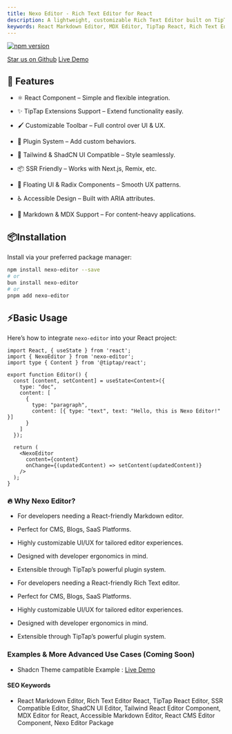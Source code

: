 ```yaml
---
title: Nexo Editor - Rich Text Editor for React
description: A lightweight, customizable Rich Text Editor built on TipTap, designed for modern React projects with support for SSR, Tailwind, ShadCN UI, and plugin extensibility based on `@tiptap/react`
keywords: React Markdown Editor, MDX Editor, TipTap React, Rich Text Editor, SSR Editor Component, Tailwind Editor, ShadCN UI Editor
---
```



[![npm version](https://badge.fury.io/js/nexo-editor.svg)](https://www.npmjs.com/package/nexo-editor)

[Star us on Github](https://github.com/kanakkholwal/nexo-editor)
[Live Demo](https://kanakkholwal.github.io/nexo-editor/)
## 🚀 Features

- ⚛️ React Component – Simple and flexible integration.

- ✨ TipTap Extensions Support – Extend functionality easily.

- 🖌️ Customizable Toolbar – Full control over UI & UX.

- 🧩 Plugin System – Add custom behaviors.

- 🎨 Tailwind & ShadCN UI Compatible – Style seamlessly.

- 📦 SSR Friendly – Works with Next.js, Remix, etc.

- 🔌 Floating UI & Radix Components – Smooth UX patterns.

- ♿ Accessible Design – Built with ARIA attributes.

- 📄 Markdown & MDX Support – For content-heavy applications.

## 📦Installation

Install via your preferred package manager:

```bash
npm install nexo-editor --save
# or
bun install nexo-editor
# or
pnpm add nexo-editor
```

## ⚡Basic Usage

Here’s how to integrate `nexo-editor` into your React project:

```tsx editor.jsx
import React, { useState } from 'react';
import { NexoEditor } from 'nexo-editor';
import type { Content } from '@tiptap/react';

export function Editor() {
  const [content, setContent] = useState<Content>({
    type: "doc",
    content: [
      {
        type: "paragraph",
        content: [{ type: "text", text: "Hello, this is Nexo Editor!" }]
      }
    ]
  });

  return (
    <NexoEditor
      content={content}
      onChange={(updatedContent) => setContent(updatedContent)}
    />
  );
}

```


### 🔥 Why Nexo Editor?

- For developers needing a React-friendly Markdown editor.

- Perfect for CMS, Blogs, SaaS Platforms.

- Highly customizable UI/UX for tailored editor experiences.

- Designed with developer ergonomics in mind.

- Extensible through TipTap’s powerful plugin system.

- For developers needing a React-friendly Rich Text editor.

- Perfect for CMS, Blogs, SaaS Platforms.

- Highly customizable UI/UX for tailored editor experiences.

- Designed with developer ergonomics in mind.

- Extensible through TipTap’s powerful plugin system.

### Examples & More Advanced Use Cases (Coming Soon)

- Shadcn Theme campatible Example : [Live Demo](https://kanakkholwal.github.io/nexo-editor)


#### SEO Keywords
 - React Markdown Editor, Rich Text Editor React, TipTap React Editor, SSR Compatible Editor, ShadCN UI Editor, Tailwind React Editor Component, MDX Editor for React, Accessible Markdown Editor, React CMS Editor Component, Nexo Editor Package

